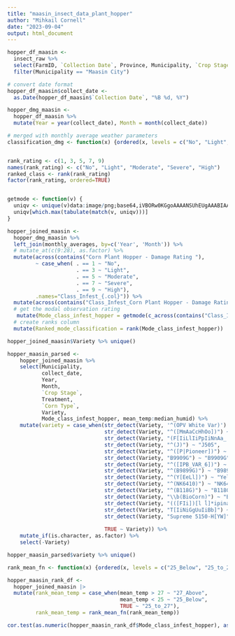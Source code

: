 ---
title: "maasin_insect_data_plant_hopper"
author: "Mihkail Cornell"
date: "2023-09-04"
output: html_document
---

```{r}
hopper_df_maasin <- 
  insect_raw %>%
  select(FarmID, `Collection Date`, Province, Municipality, `Crop Stage`, Treatment, `Corn Type`, Variety, contains("Corn Plant Hopper - Damage Rating")) %>%
  filter(Municipality == "Maasin City")

# convert date format
hopper_df_maasin$collect_date <- 
  as.Date(hopper_df_maasin$`Collection Date`, "%B %d, %Y")

hopper_dmg_maasin <-
  hopper_df_maasin %>% 
  mutate(Year = year(collect_date), Month = month(collect_date))

# merged with monthly average weather parameters
classification_dmg <- function(x) {ordered(x, levels = c("No", "Light", "Moderate", "Severe", "High"))}


rank_rating <- c(1, 3, 5, 7, 9)
names(rank_rating) <- c("No", "Light", "Moderate", "Severe", "High")
ranked_class <- rank(rank_rating)
factor(rank_rating, ordered=TRUE)


getmode <- function(v) {
  uniqv <- unique(v)data:image/png;base64,iVBORw0KGgoAAAANSUhEUgAAABIAAAASCAYAAABWzo5XAAAAWElEQVR42mNgGPTAxsZmJsVqQApgmGw1yApwKcQiT7phRBuCzzCSDSHGMKINIeDNmWQlA2IigKJwIssQkHdINgxfmBBtGDEBS3KCxBc7pMQgMYE5c/AXPwAwSX4lV3pTWwAAAABJRU5ErkJggg==
  uniqv[which.max(tabulate(match(v, uniqv)))]
}

hopper_joined_maasin <-
  hopper_dmg_maasin %>% 
  left_join(monthly_averages, by=c('Year', 'Month')) %>%
  # mutate_at(c(9:28), as.factor) %>%
  mutate(across(contains("Corn Plant Hopper - Damage Rating "), 
         ~ case_when( . == 1 ~ "No",
                      . == 3 ~ "Light",
                      . == 5 ~ "Moderate",
                      . == 7 ~ "Severe",
                      . == 9 ~ "High"), 
         .names="Class_Infest_{.col}")) %>%
  mutate(across(contains("Class_Infest_Corn Plant Hopper - Damage Rating "), ~classification_dmg(.))) %>%
  # get the modal observation rating
   mutate(Mode_class_infest_hopper = getmode(c_across(contains("Class_Infest_Corn Plant Hopper - Damage Rating ")))) %>%
  # create ranks column
  mutate(Ranked_mode_classification = rank(Mode_class_infest_hopper))

hopper_joined_maasin$Variety %>% unique()
```

```{r}
hopper_maasin_parsed <-
    hopper_joined_maasin %>% 
    select(Municipality, 
           collect_date, 
           Year, 
           Month, 
           `Crop Stage`, 
           Treatment, 
           `Corn Type`, 
           Variety, 
           Mode_class_infest_hopper, mean_temp:median_humid) %>%
    mutate(variety = case_when(str_detect(Variety, '^(OPV White Var)') ~ "OPV White Var.6",
                               str_detect(Variety, "^([MmAaCcHhOo])") ~ "Macho F1",
                               str_detect(Variety, "(F[IiLlIiPpIiNnAa_ ]*)703") ~ "Filipina 703-HY",
                               str_detect(Variety, "^(J)") ~ "J505",
                               str_detect(Variety, "^([P|Pioneer])") ~ "Pioneer 266",
                               str_detect(Variety, "B9909G") ~ "B9909G",
                               str_detect(Variety, "^([IPB_VAR_6])") ~ "IPB_VAR_6",
                               str_detect(Variety, "^(B9899G)") ~ "B9899G",
                               str_detect(Variety, "^(Y[EeLl])") ~ "Yellow Corn",
                               str_detect(Variety, "^(NK6410)") ~ "NK6410 BT/GT-HY",
                               str_detect(Variety, "^(B118G)") ~ "B118G-Hybrid Yellow",
                               str_detect(Variety, "\\b(BioCorn)") ~ "BioCorn 108-Hybrid Yellow",
                               str_detect(Variety, "(([FIi])[l ĺ]*ipina 802|FILIPINA_802)") ~ "Filipina 802-HW",
                               str_detect(Variety, "T[IiNiGgUuIiBb]") ~ "Tiniguib",
                               str_detect(Variety, "Supreme 5150-H[YW]") ~ "Supreme 5150-HW",
                               
                               TRUE ~ Variety)) %>% 
    mutate_if(is.character, as.factor) %>%
    select(-Variety)

hopper_maasin_parsed$variety %>% unique()
```

```{r}
rank_mean_fn <- function(x) {ordered(x, levels = c("25_Below", "25_to_27", "27_Above"))}

hopper_maasin_rank_df <-
  hopper_joined_maasin |>
  mutate(rank_mean_temp = case_when(mean_temp > 27 ~ "27_Above", 
                                    mean_temp < 25 ~ "25_Below",
                                    TRUE ~ "25_to_27"),
         rank_mean_temp = rank_mean_fn(rank_mean_temp))

```

```{r}
cor.test(as.numeric(hopper_maasin_rank_df$Mode_class_infest_hopper), as.numeric(hopper_maasin_rank_df$rank_mean_temp), method="kendall")
```

















